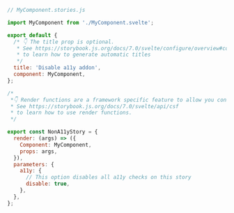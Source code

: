 ```js
// MyComponent.stories.js

import MyComponent from './MyComponent.svelte';

export default {
  /* 👇 The title prop is optional.
   * See https://storybook.js.org/docs/7.0/svelte/configure/overview#configure-story-loading
   * to learn how to generate automatic titles
   */
  title: 'Disable a11y addon',
  component: MyComponent,
};

/*
 *👇 Render functions are a framework specific feature to allow you control on how the component renders.
 * See https://storybook.js.org/docs/7.0/svelte/api/csf
 * to learn how to use render functions.
 */

export const NonA11yStory = {
  render: (args) => ({
    Component: MyComponent,
    props: args,
  }),
  parameters: {
    a11y: {
      // This option disables all a11y checks on this story
      disable: true,
    },
  },
};
```